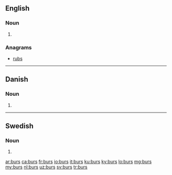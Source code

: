 ==English==

===Noun===
{{head|en|plural}}

# {{plural of|bur|lang=en}}

===Anagrams===
* [[rubs#English|rubs]]

----

==Danish==

===Noun===
{{head|da|noun form|g=n}}

# {{genitive singular indefinite of|bur|lang=da}}

----

==Swedish==

===Noun===
{{head|sv|noun form}}

# {{sv-noun-form-indef-gen|bur}}

[[ar:burs]]
[[ca:burs]]
[[fr:burs]]
[[io:burs]]
[[it:burs]]
[[ku:burs]]
[[ky:burs]]
[[lo:burs]]
[[mg:burs]]
[[my:burs]]
[[nl:burs]]
[[uz:burs]]
[[sv:burs]]
[[tr:burs]]